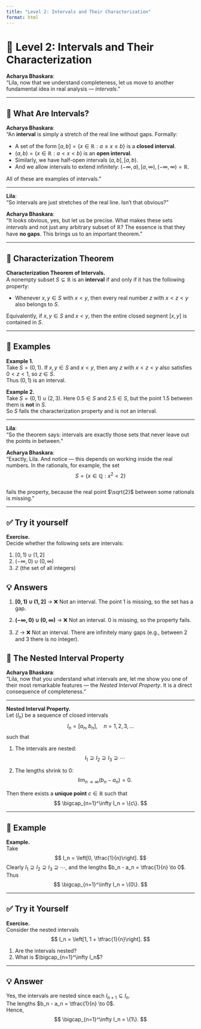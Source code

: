 ```yaml
---
title: "Level 2: Intervals and Their Characterization"
format: html
---
```


# 🌉 Level 2: Intervals and Their Characterization

**Acharya Bhaskara**:  
“Lila, now that we understand completeness, let us move to another fundamental idea in real analysis — *intervals*.”  

---

## 🔹 What Are Intervals?

**Acharya Bhaskara**:  
“An **interval** is simply a stretch of the real line without gaps. Formally:  

- A set of the form $[a,b] = \{x \in \mathbb{R} : a \le x \le b\}$ is a **closed interval**.  
- $(a,b) = \{x \in \mathbb{R} : a < x < b\}$ is an **open interval**.  
- Similarly, we have half-open intervals $(a,b], [a,b)$.  
- And we allow intervals to extend infinitely: $(-\infty,a), [a,\infty), (-\infty,\infty) = \mathbb{R}$.  

All of these are examples of intervals.”  

---

**Lila**:  
“So intervals are just stretches of the real line. Isn’t that obvious?”  

**Acharya Bhaskara**:  
“It looks obvious, yes, but let us be precise. What makes these sets *intervals* and not just any arbitrary subset of $\mathbb{R}$? The essence is that they have **no gaps**. This brings us to an important theorem.”  

---

## 🔹 Characterization Theorem

::: theorem
**Characterization Theorem of Intervals.**  
A nonempty subset $S \subseteq \mathbb{R}$ is an **interval** if and only if it has the following property:  

- Whenever $x,y \in S$ with $x < y$, then every real number $z$ with $x < z < y$ also belongs to $S$.  

Equivalently, if $x,y \in S$ and $x < y$, then the entire closed segment $[x,y]$ is contained in $S$.  
:::

---

## 🔹 Examples

::: example
**Example 1.**  
Take $S = (0,1)$. If $x,y \in S$ and $x < y$, then any $z$ with $x < z < y$ also satisfies $0 < z < 1$, so $z \in S$.  
Thus $(0,1)$ is an interval.
:::

::: example
**Example 2.**  
Take $S = (0,1) \cup (2,3)$. Here $0.5 \in S$ and $2.5 \in S$, but the point $1.5$ between them is **not** in $S$.  
So $S$ fails the characterization property and is not an interval.
:::

---

**Lila**:  
“So the theorem says: intervals are exactly those sets that never leave out the points in between.”  

**Acharya Bhaskara**:  
“Exactly, Lila. And notice — this depends on working inside the real numbers. In the rationals, for example, the set  
$$
S = \{x \in \mathbb{Q} : x^2 < 2\}
$$  
fails the property, because the real point $\sqrt{2}$ between some rationals is missing.”  

---

## ✅ Try it yourself

::: exercise-box
**Exercise.**  
Decide whether the following sets are intervals:  

1. $[0,1) \cup (1,2]$  
2. $(-\infty,0) \cup (0,\infty)$  
3. $\mathbb{Z}$ (the set of all integers)  
:::

## 💡 Answers

::: {.callout-collapse title="Show Answers"}
1. **$[0,1) \cup (1,2]$** → ❌ Not an interval. The point $1$ is missing, so the set has a gap.  

2. **$(-\infty,0) \cup (0,\infty)$** → ❌ Not an interval. $0$ is missing, so the property fails.  

3. **$\mathbb{Z}$** → ❌ Not an interval. There are infinitely many gaps (e.g., between $2$ and $3$ there is no integer).  
:::

## 🔹 The Nested Interval Property

**Acharya Bhaskara**:  
“Lila, now that you understand what intervals are, let me show you one of their most remarkable features — the *Nested Interval Property*. It is a direct consequence of completeness.”  

---

::: theorem
**Nested Interval Property.**  
Let $(I_n)$ be a sequence of closed intervals
$$
I_n = [a_n, b_n], \quad n=1,2,3,\ldots
$$
such that  

1. The intervals are nested:  
   $$
   I_1 \supseteq I_2 \supseteq I_3 \supseteq \cdots
   $$  

2. The lengths shrink to $0$:  
   $$
   \lim_{n \to \infty} (b_n - a_n) = 0.
   $$  

Then there exists a **unique point** $c \in \mathbb{R}$ such that
$$
\bigcap_{n=1}^\infty I_n = \{c\}.
$$
:::

---

## 🔹 Example

::: example
**Example.**  
Take
$$
I_n = \left[0, \tfrac{1}{n}\right].
$$
Clearly $I_1 \supseteq I_2 \supseteq I_3 \supseteq \cdots$, and the lengths $b_n - a_n = \tfrac{1}{n} \to 0$.  
Thus
$$
\bigcap_{n=1}^\infty I_n = \{0\}.
$$
:::

---

## ✅ Try it Yourself

::: exercise-box
**Exercise.**  
Consider the nested intervals
$$
I_n = \left[1, 1 + \tfrac{1}{n}\right].
$$

1. Are the intervals nested?  
2. What is $\bigcap_{n=1}^\infty I_n$?  
:::

---

## 💡 Answer

::: {.callout-collapse title="Show Answer"}
Yes, the intervals are nested since each $I_{n+1} \subseteq I_n$.  
The lengths $b_n - a_n = \tfrac{1}{n} \to 0$.  
Hence,
$$
\bigcap_{n=1}^\infty I_n = \{1\}.
$$
:::
